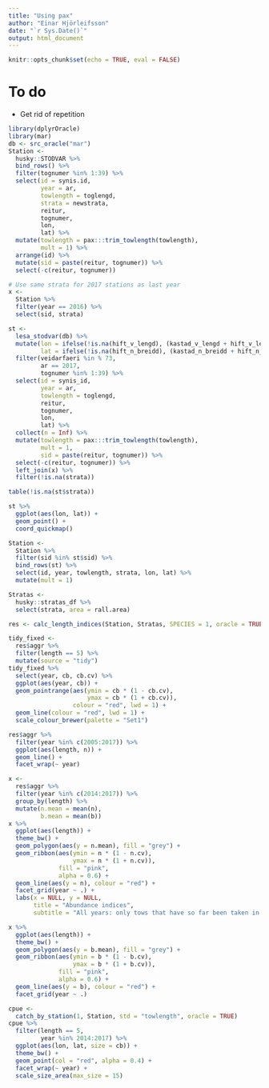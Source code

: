 ```yaml
---
title: "Using pax"
author: "Einar Hjörleifsson"
date: "`r Sys.Date()`"
output: html_document
---
```


```r
knitr::opts_chunk$set(echo = TRUE, eval = FALSE)
```

# To do

* Get rid of repetition

```r
library(dplyrOracle)
library(mar)
db <- src_oracle("mar")
Station <- 
  husky::STODVAR %>% 
  bind_rows() %>% 
  filter(tognumer %in% 1:39) %>% 
  select(id = synis.id,
         year = ar,
         towlength = toglengd,
         strata = newstrata,
         reitur,
         tognumer,
         lon,
         lat) %>% 
  mutate(towlength = pax:::trim_towlength(towlength),
         mult = 1) %>% 
  arrange(id) %>% 
  mutate(sid = paste(reitur, tognumer)) %>% 
  select(-c(reitur, tognumer))

# Use same strata for 2017 stations as last year
x <- 
  Station %>% 
  filter(year == 2016) %>% 
  select(sid, strata)

st <-
  lesa_stodvar(db) %>% 
  mutate(lon = ifelse(!is.na(hift_v_lengd), (kastad_v_lengd + hift_v_lengd)/2, kastad_v_lengd),
         lat = ifelse(!is.na(hift_n_breidd), (kastad_n_breidd + hift_n_breidd)/2, kastad_n_breidd)) %>% 
  filter(veidarfaeri %in % 73,
         ar == 2017,
         tognumer %in% 1:39) %>% 
  select(id = synis_id,
         year = ar,
         towlength = toglengd,
         reitur,
         tognumer,
         lon,
         lat) %>% 
  collect(n = Inf) %>% 
  mutate(towlength = pax:::trim_towlength(towlength),
         mult = 1,
         sid = paste(reitur, tognumer)) %>% 
  select(-c(reitur, tognumer)) %>% 
  left_join(x) %>% 
  filter(!is.na(strata))

table(!is.na(st$strata))

st %>% 
  ggplot(aes(lon, lat)) +
  geom_point() +
  coord_quickmap()

Station <-
  Station %>% 
  filter(sid %in% st$sid) %>% 
  bind_rows(st) %>% 
  select(id, year, towlength, strata, lon, lat) %>% 
  mutate(mult = 1)

Stratas <-
  husky::stratas_df %>% 
  select(strata, area = rall.area)

res <- calc_length_indices(Station, Stratas, SPECIES = 1, oracle = TRUE)

tidy_fixed <-
  res$aggr %>% 
  filter(length == 5) %>% 
  mutate(source = "tidy")
tidy_fixed %>% 
  select(year, cb, cb.cv) %>% 
  ggplot(aes(year, cb)) +
  geom_pointrange(aes(ymin = cb * (1 - cb.cv),
                      ymax = cb * (1 + cb.cv)),
                  colour = "red", lwd = 1) +
  geom_line(colour = "red", lwd = 1) +
  scale_colour_brewer(palette = "Set1")

res$aggr %>% 
  filter(year %in% c(2005:2017)) %>% 
  ggplot(aes(length, n)) +
  geom_line() +
  facet_wrap(~ year)

x <-
  res$aggr %>% 
  filter(year %in% c(2014:2017)) %>% 
  group_by(length) %>% 
  mutate(n.mean = mean(n),
         b.mean = mean(b))
x %>% 
  ggplot(aes(length)) +
  theme_bw() +
  geom_polygon(aes(y = n.mean), fill = "grey") +
  geom_ribbon(aes(ymin = n * (1 - n.cv),
                  ymax = n * (1 + n.cv)), 
              fill = "pink",
              alpha = 0.6) +
  geom_line(aes(y = n), colour = "red") +
  facet_grid(year ~ .) +
  labs(x = NULL, y = NULL,
       title = "Abundance indices",
       subtitle = "All years: only tows that have so far been taken in 2017") 

x %>% 
  ggplot(aes(length)) +
  theme_bw() +
  geom_polygon(aes(y = b.mean), fill = "grey") +
  geom_ribbon(aes(ymin = b * (1 - b.cv),
                  ymax = b * (1 + b.cv)), 
              fill = "pink",
              alpha = 0.6) +
  geom_line(aes(y = b), colour = "red") +
  facet_grid(year ~ .) 

cpue <- 
  catch_by_station(1, Station, std = "towlength", oracle = TRUE) 
cpue %>% 
  filter(length == 5,
         year %in% 2014:2017) %>% 
  ggplot(aes(lon, lat, size = cb)) +
  theme_bw() +
  geom_point(col = "red", alpha = 0.4) +
  facet_wrap(~ year) +
  scale_size_area(max_size = 15)

  
```


